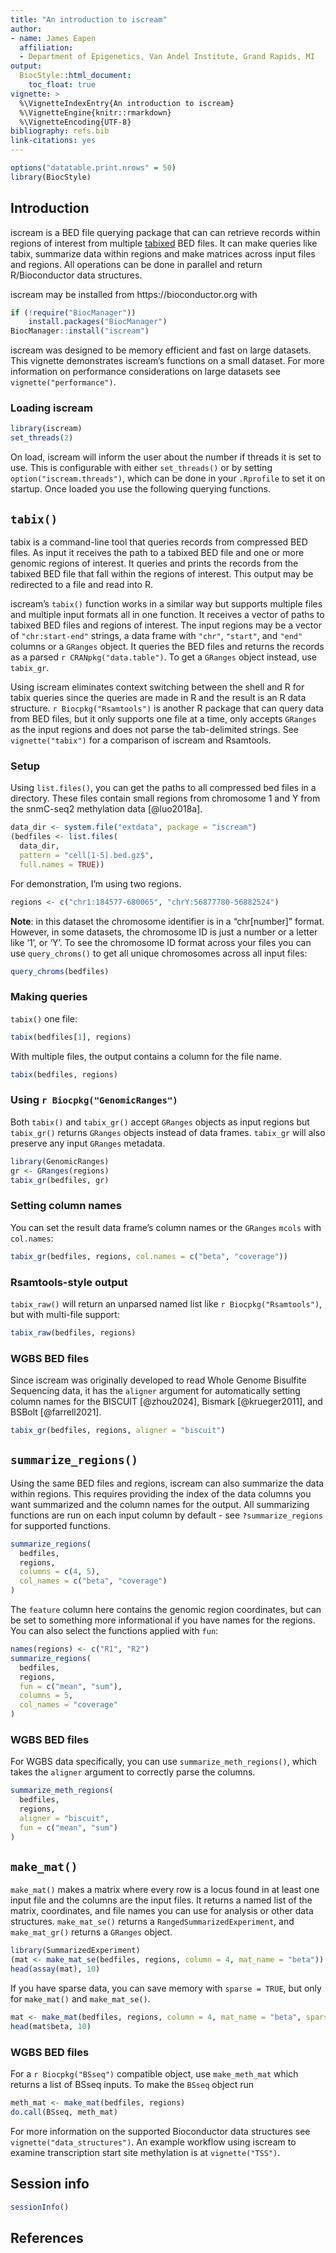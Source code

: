 ```yaml
---
title: "An introduction to iscream"
author:
- name: James Eapen
  affiliation:
  - Department of Epigenetics, Van Andel Institute, Grand Rapids, MI
output:
  BiocStyle::html_document:
    toc_float: true
vignette: >
  %\VignetteIndexEntry{An introduction to iscream}
  %\VignetteEngine{knitr::rmarkdown}
  %\VignetteEncoding{UTF-8}
bibliography: refs.bib
link-citations: yes
---
```


```r
options("datatable.print.nrows" = 50)
library(BiocStyle)
```

## Introduction

iscream is a BED file querying package that can can retrieve records within
regions of interest from multiple [tabixed](https://en.wikipedia.org/wiki/Tabix)
BED files. It can make queries like tabix, summarize data within regions and
make matrices across input files and regions. All operations can be done in
parallel and return R/Bioconductor data structures.

iscream may be installed from https://bioconductor.org with

```r
if (!require("BiocManager"))
    install.packages("BiocManager")
BiocManager::install("iscream")
```

iscream was designed to be memory efficient and fast on large datasets. This
vignette demonstrates iscream's functions on a small dataset. For more
information on performance considerations on large datasets see
`vignette("performance")`.

### Loading iscream

```r
library(iscream)
set_threads(2)
```

On load, iscream will inform the user about the number if threads it is set to
use. This is configurable with either `set_threads()` or by setting
`option("iscream.threads")`, which can be done in your `.Rprofile` to set it on
startup. Once loaded you use the following querying functions.

## `tabix()`

tabix is a command-line tool that queries records from compressed BED files. As
input it receives the path to a tabixed BED file and one or more genomic regions
of interest. It queries and prints the records from the tabixed BED file that
fall within the regions of interest. This output may be redirected to a file and
read into R.

iscream's `tabix()` function works in a similar way but supports multiple files
and multiple input formats all in one function. It receives a vector of paths to
tabixed BED files and regions of interest. The input regions may be a vector of
`"chr:start-end"` strings, a data frame with `"chr"`, `"start"`, and `"end"`
columns or a `GRanges` object. It queries the BED files and returns the records
as a parsed `r CRANpkg("data.table")`. To get a `GRanges` object instead, use
`tabix_gr`.

Using iscream eliminates context switching between the shell and R for tabix
queries since the queries are made in R and the result is an R data structure.
`r Biocpkg("Rsamtools")` is another R package that can query data from BED
files, but it only supports one file at a time, only accepts `GRanges` as the
input regions and does not parse the tab-delimited strings. See
`vignette("tabix")` for a comparison of iscream and Rsamtools.

### Setup

Using `list.files()`, you can get the paths to all compressed bed files in a
directory. These files contain small regions from chromosome 1 and Y from the
snmC-seq2 methylation data [@luo2018a].

```r
data_dir <- system.file("extdata", package = "iscream")
(bedfiles <- list.files(
  data_dir,
  pattern = "cell[1-5].bed.gz$",
  full.names = TRUE))
```

For demonstration, I'm using two regions.

```r
regions <- c("chr1:184577-680065", "chrY:56877780-56882524")
```

**Note**: in this dataset the chromosome identifier is in a "chr[number]"
format. However, in some datasets, the chromosome ID is just a number or a
letter like '1', or 'Y'. To see the chromosome ID format across your files you
can use `query_chroms()` to get all unique chromosomes across all input files:

```r
query_chroms(bedfiles)
```

### Making queries

`tabix()` one file:

```r
tabix(bedfiles[1], regions)
```

With multiple files, the output contains a column for the file name.

```r
tabix(bedfiles, regions)
```

### Using `r Biocpkg("GenomicRanges")`

Both `tabix()` and `tabix_gr()` accept `GRanges` objects as input regions but
`tabix_gr()` returns `GRanges` objects instead of data frames. `tabix_gr` will
also preserve any input `GRanges` metadata.

```r
library(GenomicRanges)
gr <- GRanges(regions)
tabix_gr(bedfiles, gr)
```

### Setting column names

You can set the result data frame's column names or the `GRanges` `mcols` with
`col.names`:

```r
tabix_gr(bedfiles, regions, col.names = c("beta", "coverage"))
```

### Rsamtools-style output

`tabix_raw()` will return an unparsed named list like `r Biocpkg("Rsamtools")`,
but with multi-file support:

```r
tabix_raw(bedfiles, regions)
```

### WGBS BED files

Since iscream was originally developed to read Whole Genome Bisulfite Sequencing
data, it has the `aligner` argument for automatically setting column names for
the BISCUIT [@zhou2024], Bismark [@krueger2011], and BSBolt [@farrell2021].

```r
tabix_gr(bedfiles, regions, aligner = "biscuit")
```

## `summarize_regions()`

Using the same BED files and regions, iscream can also summarize the data within
regions. This requires providing the index of the data columns you want
summarized and the column names for the output. All summarizing functions are
run on each input column by default - see `?summarize_regions` for supported
functions.

```r
summarize_regions(
  bedfiles,
  regions,
  columns = c(4, 5),
  col_names = c("beta", "coverage")
)
```

The `feature` column here contains the genomic region coordinates, but can be
set to something more informational if you have names for the regions. You can
also select the functions applied with `fun`:


```r
names(regions) <- c("R1", "R2")
summarize_regions(
  bedfiles,
  regions,
  fun = c("mean", "sum"),
  columns = 5,
  col_names = "coverage"
)
```

### WGBS BED files

For WGBS data specifically, you can use `summarize_meth_regions()`, which takes
the `aligner` argument to correctly parse the columns.

```r
summarize_meth_regions(
  bedfiles,
  regions,
  aligner = "biscuit",
  fun = c("mean", "sum")
)
```


## `make_mat()`

`make_mat()` makes a matrix where every row is a locus found in at least one input
file and the columns are the input files. It returns a named list of the matrix,
coordinates, and file names you can use for analysis or other data structures.
`make_mat_se()` returns a `RangedSummarizedExperiment`, and `make_mat_gr()`
returns a `GRanges` object.

```r
library(SummarizedExperiment)
(mat <- make_mat_se(bedfiles, regions, column = 4, mat_name = "beta"))
head(assay(mat), 10)
```

If you have sparse data, you can save memory with `sparse = TRUE`, but only for
`make_mat()` and `make_mat_se()`.

```r
mat <- make_mat(bedfiles, regions, column = 4, mat_name = "beta", sparse = TRUE)
head(mat$beta, 10)
```

### WGBS BED files

For a `r Biocpkg("BSseq")` compatible object, use `make_meth_mat` which returns
a list of BSseq inputs. To make the `BSseq` object run

```r
meth_mat <- make_mat(bedfiles, regions)
do.call(BSseq, meth_mat)
```

For more information on the supported Bioconductor data structures see
`vignette("data_structures")`. An example workflow using iscream to examine
transcription start site methylation is at `vignette("TSS")`.

## Session info

```r
sessionInfo()
```

## References
